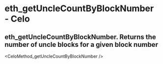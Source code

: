 # eth_getUncleCountByBlockNumber  - Celo

## eth_getUncleCountByBlockNumber. Returns the number of uncle blocks for a given block number


<CeloMethod_getUncleCountByBlockNumber />
